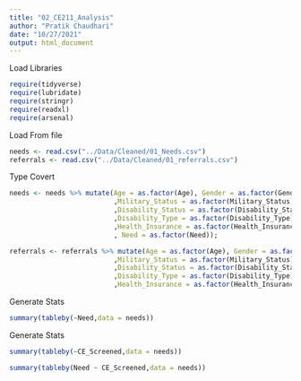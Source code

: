 ```yaml
---
title: "02_CE211_Analysis"
author: "Pratik Chaudhari"
date: "10/27/2021"
output: html_document
---
```


Load Libraries
```r
require(tidyverse)
require(lubridate)
require(stringr)
require(readxl)
require(arsenal)
```

Load From file

```r
needs <- read.csv("../Data/Cleaned/01_Needs.csv")
referrals <- read.csv("../Data/Cleaned/01_referrals.csv")
```


Type Covert 
```r
needs <- needs %>% mutate(Age = as.factor(Age), Gender = as.factor(Gender), Language = as.factor(Language)
                          ,Military_Status = as.factor(Military_Status)
                          ,Disability_Status = as.factor(Disability_Status)
                          ,Disability_Type = as.factor(Disability_Type)
                          ,Health_Insurance = as.factor(Health_Insurance)
                          , Need = as.factor(Need));

referrals <- referrals %>% mutate(Age = as.factor(Age), Gender = as.factor(Gender), Language = as.factor(Language)
                          ,Military_Status = as.factor(Military_Status)
                          ,Disability_Status = as.factor(Disability_Status)
                          ,Disability_Type = as.factor(Disability_Type)
                          ,Health_Insurance = as.factor(Health_Insurance))
```

Generate Stats
```r
summary(tableby(~Need,data = needs))
```


Generate Stats
```r
summary(tableby(~CE_Screened,data = needs))
```

```r
summary(tableby(Need ~ CE_Screened,data = needs))
```